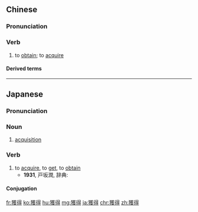 {{also|获得}}
==Chinese==
{{zh-forms|s=获得}}

===Pronunciation===
{{zh-pron
|m=huòdé
|ma=y
|c=wok6 dak1
|mn=he̍k-tit/he̍k-tek
|cat=v
}}

===Verb===
{{zh-verb}}

# to [[obtain]]; to [[acquire]]

====Derived terms====
{{zh-der|獲得性|獲得性免疫}}

{{zh-cat|Elementary}}

----

==Japanese==
{{ja-kanjitab|かく|とく|yomi=o}}

===Pronunciation===
{{ja-pron|かくとく|y=o}}

===Noun===
{{ja-noun|かくとく}}

# [[acquisition]]

===Verb===
{{ja-verb-suru|tr=trans|かくとく}}

# to [[acquire]], to [[get]], to [[obtain]]
#* '''1931''', 戸坂潤, 辞典:
#*: {{ja-usex|単に知識を'''獲得'''するための方法を説明するものに過ぎない。|たん に ちしき を '''かくとく''' する ため の ほうほう を せつめい する もの に すぎない。|This is nothing more than an explanation of how to obtain knowledge.}}

====Conjugation====
{{ja-suru|かくとく}}

[[fr:獲得]]
[[ko:獲得]]
[[hu:獲得]]
[[mg:獲得]]
[[ja:獲得]]
[[chr:獲得]]
[[zh:獲得]]